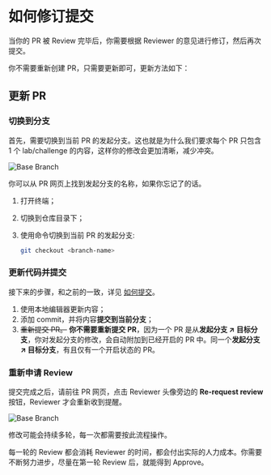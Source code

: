 # 如何修订提交

当你的 PR 被 Review 完毕后，你需要根据 Reviewer 的意见进行修订，然后再次提交。

你不需要重新创建 PR，只需要更新即可，更新方法如下：

## 更新 PR

### 切换到分支

首先，需要切换到当前 PR 的发起分支。这也就是为什么我们要求每个 PR 只包含 1 个 lab/challenge 的内容，这样你的修改会更加清晰，减少冲突。

![Base Branch](.github/assets/base-branch.png)

你可以从 PR 网页上找到发起分支的名称，如果你忘记了的话。

1. 打开终端；
2. 切换到仓库目录下；
3. 使用命令切换到当前 PR 的发起分支:

   ```bash
   git checkout <branch-name>
   ```

### 更新代码并提交

接下来的步骤，和之前的一致，详见 [如何提交](how-to-submit)。

1. 使用本地编辑器更新内容；
2. 添加 commit，并将内容**提交到当前分支**；
3. ~~重新提交 PR。~~ **你不需要重新提交 PR**，因为一个 PR 是从**发起分支 ↗ 目标分支**，你对发起分支的修改，会自动附加到已经开启的 PR 中。同一个**发起分支 ↗ 目标分支**，有且仅有一个开启状态的 PR。

### 重新申请 Review

提交完成之后，请前往 PR 网页，点击 Reviewer 头像旁边的 **Re-request review** 按钮，Reviewer 才会重新收到提醒。

![Base Branch](.github/assets/re-request-review.png)

修改可能会持续多轮，每一次都需要按此流程操作。

每一轮的 Review 都会消耗 Reviewer 的时间，都会付出实际的人力成本。你需要不断努力进步，尽量在第一轮 Review 后，就能得到 Approve。
